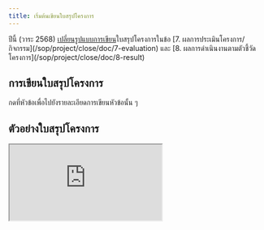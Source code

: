 ```yaml
---
title: เริ่มต้นเขียนใบสรุปโครงการ
---
```


<CardGroup cols={2}>
  <Card
    title="เทมเพลตใบสรุปโครงการ"
    icon="file-vector"
    href="https://drive.google.com/file/d/1mWjIFpbDE3fuqG-9-KOXZ_4VhArt8GOW/view?usp=drive_link"
  />
  <Card
    title="ตัวอย่างใบสรุปโครงการ"
    icon="file-check"
    href="https://drive.google.com/file/d/1YCjRbmyxUAFh8XpUj2JvHMB3nxZ2S4W7/view?usp=sharing"
  />
</CardGroup>

<Warning>
  ปีนี้ (วาระ 2568) <u>เปลี่ยนรูปแบบการเขียน</u>ใบสรุปโครงการในข้อ [7.
  ผลการประเมินโครงการ/กิจกรรม](/sop/project/close/doc/7-evaluation) และ [8.
  ผลการดำเนินงานตามตัวชี้วัดโครงการ](/sop/project/close/doc/8-result)
</Warning>

## การเขียนใบสรุปโครงการ

กดที่หัวข้อเพื่อไปยังรายละเอียดการเขียนหัวข้อนั้น ๆ

<Card
  title="หน้าปก"
  icon="page-caret-up"
  iconType="solid"
  href="/sop/project/close/doc/0-cover"
  horizontal
/>
<CardGroup>
  <Card
    title="ผู้รับผิดชอบโครงการ"
    icon="circle-1"
    iconType="solid"
    href="/sop/project/close/doc/1-3"
    horizontal
  />
  <Card
    title="หลักการและเหตุผล"
    icon="circle-2"
    iconType="solid"
    href="/sop/project/close/doc/1-3"
    horizontal
  />
  <Card
    title="วัตถุประสงค์"
    icon="circle-3"
    iconType="solid"
    href="/sop/project/close/doc/1-3"
    horizontal
  />
  <Card
    title="จำนวนผู้จัดโครงการ"
    icon="circle-4"
    iconType="solid"
    href="/sop/project/close/doc/4-5"
    horizontal
  />
  <Card
    title="จำนวนผู้เข้าร่วมโครงการ"
    icon="circle-5"
    iconType="solid"
    href="/sop/project/close/doc/4-5"
    horizontal
  />
  <Card
    title="งบประมาณ"
    icon="circle-6"
    iconType="solid"
    href="/sop/project/close/doc/6-finance"
    horizontal
  />
  <Card
    title="ผลการประเมินโครงการ/กิจกรรม"
    icon="circle-7"
    iconType="solid"
    href="/sop/project/close/doc/7-evaluation"
    horizontal
  />
  <Card
    title="ผลการดำเนินงานตามตัวชี้วัดโครงการ"
    icon="circle-8"
    iconType="solid"
    href="/sop/project/close/doc/8-result"
    horizontal
  />
  <Card
    title="สรุปในภาพรวม"
    icon="circle-9"
    iconType="solid"
    href="/sop/project/close/doc/9-summary"
    horizontal
  />
  <Card
    title="ปัญหาอุปสรรคและข้อเสนอแนะ"
    icon="lightbulb-message"
    iconType="solid"
    href="/sop/project/close/doc/10-issue"
    horizontal
  />
  <Card
    title="ลงชื่อเอกสาร"
    icon="file-signature"
    iconType="solid"
    href="/sop/project/close/doc/sign"
    horizontal
  />
  <Card
    title="ภาคผนวก"
    icon="file-image"
    iconType="solid"
    href="/sop/project/close/doc/appendix"
    horizontal
  />
</CardGroup>

## ตัวอย่างใบสรุปโครงการ

<Frame caption="ตัวอย่างใบสรุปโครงการ">
  <iframe
    className="aspect-square w-full rounded-xl"
    src="https://drive.google.com/file/d/1YCjRbmyxUAFh8XpUj2JvHMB3nxZ2S4W7/preview"
    allow="autoplay"
  ></iframe>
</Frame>
